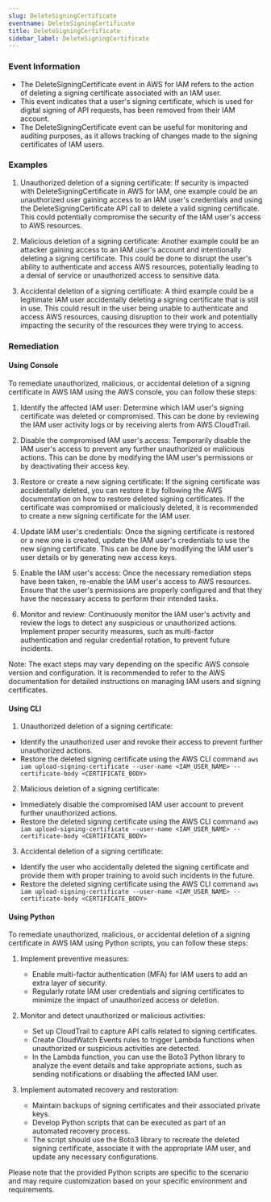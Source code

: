 ```yaml
--- 
slug: DeleteSigningCertificate
eventname: DeleteSigningCertificate
title: DeleteSigningCertificate
sidebar_label: DeleteSigningCertificate
---
```

                       
### Event Information

- The DeleteSigningCertificate event in AWS for IAM refers to the action of deleting a signing certificate associated with an IAM user.
- This event indicates that a user's signing certificate, which is used for digital signing of API requests, has been removed from their IAM account.
- The DeleteSigningCertificate event can be useful for monitoring and auditing purposes, as it allows tracking of changes made to the signing certificates of IAM users.


### Examples

1. Unauthorized deletion of a signing certificate: If security is impacted with DeleteSigningCertificate in AWS for IAM, one example could be an unauthorized user gaining access to an IAM user's credentials and using the DeleteSigningCertificate API call to delete a valid signing certificate. This could potentially compromise the security of the IAM user's access to AWS resources.

2. Malicious deletion of a signing certificate: Another example could be an attacker gaining access to an IAM user's account and intentionally deleting a signing certificate. This could be done to disrupt the user's ability to authenticate and access AWS resources, potentially leading to a denial of service or unauthorized access to sensitive data.

3. Accidental deletion of a signing certificate: A third example could be a legitimate IAM user accidentally deleting a signing certificate that is still in use. This could result in the user being unable to authenticate and access AWS resources, causing disruption to their work and potentially impacting the security of the resources they were trying to access.

### Remediation

#### Using Console

To remediate unauthorized, malicious, or accidental deletion of a signing certificate in AWS IAM using the AWS console, you can follow these steps:

1. Identify the affected IAM user: Determine which IAM user's signing certificate was deleted or compromised. This can be done by reviewing the IAM user activity logs or by receiving alerts from AWS CloudTrail.

2. Disable the compromised IAM user's access: Temporarily disable the IAM user's access to prevent any further unauthorized or malicious actions. This can be done by modifying the IAM user's permissions or by deactivating their access key.

3. Restore or create a new signing certificate: If the signing certificate was accidentally deleted, you can restore it by following the AWS documentation on how to restore deleted signing certificates. If the certificate was compromised or maliciously deleted, it is recommended to create a new signing certificate for the IAM user.

4. Update IAM user's credentials: Once the signing certificate is restored or a new one is created, update the IAM user's credentials to use the new signing certificate. This can be done by modifying the IAM user's user details or by generating new access keys.

5. Enable the IAM user's access: Once the necessary remediation steps have been taken, re-enable the IAM user's access to AWS resources. Ensure that the user's permissions are properly configured and that they have the necessary access to perform their intended tasks.

6. Monitor and review: Continuously monitor the IAM user's activity and review the logs to detect any suspicious or unauthorized actions. Implement proper security measures, such as multi-factor authentication and regular credential rotation, to prevent future incidents.

Note: The exact steps may vary depending on the specific AWS console version and configuration. It is recommended to refer to the AWS documentation for detailed instructions on managing IAM users and signing certificates.

#### Using CLI

1. Unauthorized deletion of a signing certificate:
- Identify the unauthorized user and revoke their access to prevent further unauthorized actions.
- Restore the deleted signing certificate using the AWS CLI command `aws iam upload-signing-certificate --user-name <IAM_USER_NAME> --certificate-body <CERTIFICATE_BODY>`

2. Malicious deletion of a signing certificate:
- Immediately disable the compromised IAM user account to prevent further unauthorized actions.
- Restore the deleted signing certificate using the AWS CLI command `aws iam upload-signing-certificate --user-name <IAM_USER_NAME> --certificate-body <CERTIFICATE_BODY>`

3. Accidental deletion of a signing certificate:
- Identify the user who accidentally deleted the signing certificate and provide them with proper training to avoid such incidents in the future.
- Restore the deleted signing certificate using the AWS CLI command `aws iam upload-signing-certificate --user-name <IAM_USER_NAME> --certificate-body <CERTIFICATE_BODY>`

#### Using Python

To remediate unauthorized, malicious, or accidental deletion of a signing certificate in AWS IAM using Python scripts, you can follow these steps:

1. Implement preventive measures:
   - Enable multi-factor authentication (MFA) for IAM users to add an extra layer of security.
   - Regularly rotate IAM user credentials and signing certificates to minimize the impact of unauthorized access or deletion.

2. Monitor and detect unauthorized or malicious activities:
   - Set up CloudTrail to capture API calls related to signing certificates.
   - Create CloudWatch Events rules to trigger Lambda functions when unauthorized or suspicious activities are detected.
   - In the Lambda function, you can use the Boto3 Python library to analyze the event details and take appropriate actions, such as sending notifications or disabling the affected IAM user.

3. Implement automated recovery and restoration:
   - Maintain backups of signing certificates and their associated private keys.
   - Develop Python scripts that can be executed as part of an automated recovery process.
   - The script should use the Boto3 library to recreate the deleted signing certificate, associate it with the appropriate IAM user, and update any necessary configurations.

Please note that the provided Python scripts are specific to the scenario and may require customization based on your specific environment and requirements.


 